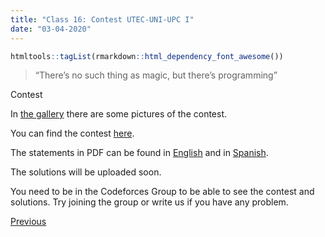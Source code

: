 ```yaml
---
title: "Class 16: Contest UTEC-UNI-UPC I"
date: "03-04-2020"
---
```


```r
htmltools::tagList(rmarkdown::html_dependency_font_awesome())
```

> "There's no such thing as magic, but there's programming"

<div class=topic>Contest</div>

In [the gallery](./gallery.html) there are some pictures of the contest.

You can find the contest [here](https://codeforces.com/group/qWRAoRrTOT/contest/271109).

The statements in PDF can be found in [English](./files/class-16/statements-English.pdf) and in
[Spanish](./files/class-16/statements-Spanish.pdf).

<!--
The solutions are in [this blog](https://codeforces.com/group/qWRAoRrTOT/blog/entry/5475).
-->

The solutions will be uploaded soon.

You need to be in the Codeforces Group to be able to see the contest and
solutions. Try joining the group or write us if you have any problem.

<p style="float: none; clear: both;"></p>

<!--
<div style="float: right;" class="pt-3">
  <a class="continue-link" href="./class-11.html" 
     data-toggle="tooltip" title="Divide and Conquer I">
  Next
  </a>
</div>
-->

<div class="pt-3">
  <a class="continue-link" href="./class-15.html"
     data-toggle="tooltip" title="Contest II">
  Previous
  </a>
</div>

<script>
  $('#all-summer').collapse('show');
  $('#all-classes').collapse('show');
  $('#class-16').addClass('active');
  const cur_class = document.getElementById('class-16');
  cur_class.scrollIntoView({
    behavior: 'smooth',
    block: 'center'
  });
</script>
